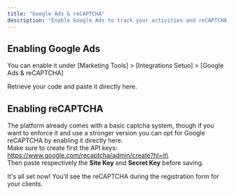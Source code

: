 ```yaml
---
title: "Google Ads & reCAPTCHA"
description: "Enable Google Ads to track your activities and reCAPTCHA in your registration form."
---
```


## Enabling Google Ads

You can enable it under [Marketing Tools] \> [Integrations Setuo] \> [Google Ads & reCAPTCHA]

Retrieve your code and paste it directly here.

## Enabling reCAPTCHA

The platform already comes with a basic captcha system, though if you want to enforce it and use a stronger version you can opt for Google reCAPTCHA by enabling it directly here.\
Make sure to create first the API keys:\
https://www.google.com/recaptcha/admin/create?hl=it\
\
Then paste respectively the **Site Key** and **Secret Key** before saving.

It's all set now\! You'll see the reCAPTCHA during the registration form for your clients.